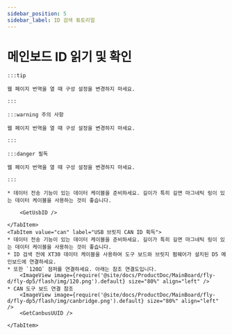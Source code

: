 ```yaml
---
sidebar_position: 5
sidebar_label: ID 검색 튜토리얼
---
```










# 메인보드 ID 읽기 및 확인

    :::tip

    웹 페이지 번역을 열 때 구성 설정을 변경하지 마세요.

    :::

    :::warning 주의 사항

    웹 페이지 번역을 열 때 구성 설정을 변경하지 마세요.

    :::

    :::danger 필독

    웹 페이지 번역을 열 때 구성 설정을 변경하지 마세요.

    :::

<Tabs>
    <TabItem value="usb" label="USB ID 획득" default>
        
    * 데이터 전송 기능이 있는 데이터 케이블을 준비하세요. 길이가 특히 길면 마그네틱 링이 있는 데이터 케이블을 사용하는 것이 좋습니다.
    
        <GetUsbID />
        
    </TabItem>
    <TabItem value="can" label="USB 브릿지 CAN ID 획득">
    * 데이터 전송 기능이 있는 데이터 케이블을 준비하세요. 길이가 특히 길면 마그네틱 링이 있는 데이터 케이블을 사용하는 것이 좋습니다.
    * ID 검색 전에 XT30 데이터 케이블을 사용하여 도구 보드와 브릿지 펌웨어가 설치된 D5 메인보드에 연결하세요.
    * 또한 `120Ω` 점퍼를 연결하세요. 아래는 참조 연결도입니다.
        <ImageView image={require('@site/docs/ProductDoc/MainBoard/fly-d/fly-dp5/flash/img/120.png').default} size="80%" align="left" />
    * CAN 도구 보드 연결 참조
        <ImageView image={require('@site/docs/ProductDoc/MainBoard/fly-d/fly-dp5/flash/img/canbridge.png').default} size="80%" align="left" />   
        <GetCanbusUUID />

    </TabItem>
</Tabs>